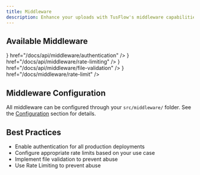 ```yaml
---
title: Middleware
description: Enhance your uploads with TusFlow's middleware capabilities
---
```



## Available Middleware

<Cards>
  <Card
    title="Authentication"
    description="Secure your uploads with JWT tokens and API keys"
    icon={<Shield className="w-6 h-6" />}
    href="/docs/api/middleware/authentication"
  />
  <Card
    title="Rate Limiting"
    description="Protect your API from abuse with intelligent rate limiting"
    icon={<Gauge className="w-6 h-6" />}
    href="/docs/api/middleware/rate-limiting"
  />
  <Card
    title="File Validation"
    description="Validate files before processing with comprehensive checks"
    icon={<FileCheck className="w-6 h-6" />}
    href="/docs/api/middleware/file-validation"
  />
  <Card
    title="Rate Limit"
    description="Control request rates and prevent API abuse"
    icon={<Gauge className="w-6 h-6" />}
    href="/docs/middleware/rate-limit"
  />
</Cards>

## Middleware Configuration

All middleware can be configured through your  `src/middleware/` folder. See the [Configuration](/docs/configuration) section for details.

## Best Practices

- Enable authentication for all production deployments
- Configure appropriate rate limits based on your use case
- Implement file validation to prevent abuse
- Use Rate Limiting to prevent abuse
